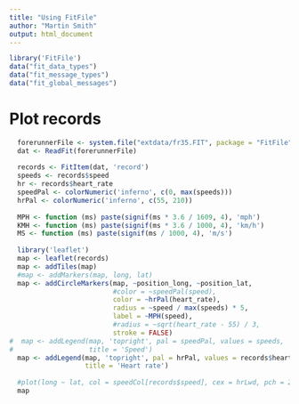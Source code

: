 ```yaml
---
title: "Using FitFile"
author: "Martin Smith"
output: html_document
---
```

  
```r
library('FitFile')
data("fit_data_types")
data("fit_message_types")
data("fit_global_messages")
```

# Plot records
```r
  forerunnerFile <- system.file("extdata/fr35.FIT", package = "FitFile")
  dat <- ReadFit(forerunnerFile)
  
  records <- FitItem(dat, 'record')
  speeds <- records$speed
  hr <- records$heart_rate
  speedPal <- colorNumeric('inferno', c(0, max(speeds)))
  hrPal <- colorNumeric('inferno', c(55, 210))
  
  MPH <- function (ms) paste(signif(ms * 3.6 / 1609, 4), 'mph')
  KMH <- function (ms) paste(signif(ms * 3.6 / 1000, 4), 'km/h')
  MS <- function (ms) paste(signif(ms / 1000, 4), 'm/s')
  
  library('leaflet')
  map <- leaflet(records)
  map <- addTiles(map)
  #map <- addMarkers(map, long, lat)
  map <- addCircleMarkers(map, ~position_long, ~position_lat, 
                          #color = ~speedPal(speed),
                          color = ~hrPal(heart_rate),
                          radius = ~speed / max(speeds) * 5,
                          label = ~MPH(speed),
                          #radius = ~sqrt(heart_rate - 55) / 3,
                          stroke = FALSE)
#  map <- addLegend(map, 'topright', pal = speedPal, values = speeds,
#                   title = 'Speed')
  map <- addLegend(map, 'topright', pal = hrPal, values = records$heart_rate,
                   title = 'Heart rate')
  
  #plot(long ~ lat, col = speedCol[records$speed], cex = hrLwd, pch = 20L)
  map
  
```


